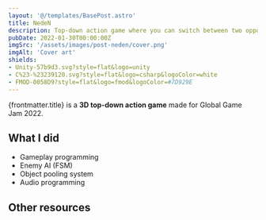 ```yaml
---
layout: '@/templates/BasePost.astro'
title: NedeN
description: Top-down action game where you can switch between two opposite gameplay modes to clear levels from enemies.
pubDate: 2022-01-30T00:00:00Z
imgSrc: '/assets/images/post-neden/cover.png'
imgAlt: 'Cover art'
shields:
- Unity-57b9d3.svg?style=flat&logo=unity
- C%23-%23239120.svg?style=flat&logo=csharp&logoColor=white
- FMOD-0058D9?style=flat&logo=fmod&logoColor=#7D929E
---
```


{frontmatter.title} is a <b>3D top-down action game</b> made for Global Game Jam 2022.

<StoreLinkBanner
  gitHubUrl='https://github.com/ironcutter24/GGJ-2022'
  playStoreUrl=''
  itchUrl='https://ironcutter24.itch.io/neden'
/>

<ProjectDetails
  role='Lead Developer'
  company='N/A'
  platforms='PC - Linux'
  time='10 days'
/>

## What I did

- Gameplay programming
- Enemy AI (FSM)
- Object pooling system
- Audio programming

## Other resources

<EmbedVideo url="https://www.youtube.com/embed/b6YrhRlrm2w?si=YSAT3UcV5MSHEs8F" />